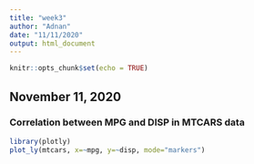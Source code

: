 ---
title: "week3"
author: "Adnan"
date: "11/11/2020"
output: html_document
---

```{r setup, include=FALSE}
knitr::opts_chunk$set(echo = TRUE)
```


## November 11, 2020

### Correlation between MPG and DISP in MTCARS data
```{r, echo=FALSE, message=FALSE, warning=FALSE,fig.width=6, fig.height=4}
library(plotly)
plot_ly(mtcars, x=~mpg, y=~disp, mode="markers") 
```